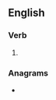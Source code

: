 ==English==

===Verb===
{{head|en|verb form}}

# {{en-past of|parody}}

===Anagrams===
* {{l|en|dioperad}}